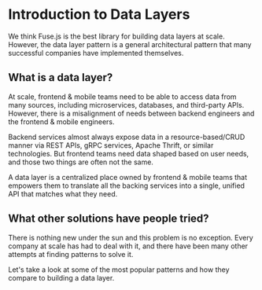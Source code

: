 # Introduction to Data Layers

We think Fuse.js is the best library for building data layers at scale. However, the data layer pattern is a general architectural pattern that many successful companies have implemented themselves.

## What is a data layer?

At scale, frontend & mobile teams need to be able to access data from many sources, including microservices, databases, and third-party APIs. However, there is a misalignment of needs between backend engineers and the frontend & mobile engineers.

Backend services almost always expose data in a resource-based/CRUD manner via REST APIs, gRPC services, Apache Thrift, or similar technologies. But frontend teams need data shaped based on user needs, and those two things are often not the same.

A data layer is a centralized place owned by frontend & mobile teams that empowers them to translate all the backing services into a single, unified API that matches what they need.

## What other solutions have people tried?

There is nothing new under the sun and this problem is no exception. Every company at scale has had to deal with it, and there have been many other attempts at finding patterns to solve it.

Let's take a look at some of the most popular patterns and how they compare to building a data layer.
